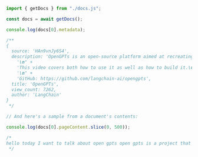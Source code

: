 ```typescript
import { getDocs } from "./docs.js";

const docs = await getDocs();

console.log(docs[0].metadata);

/**
{
  source: 'HAn9vnJy6S4',
  description: 'OpenGPTs is an open-source platform aimed at recreating an experience like the GPT Store - but with any model, any tools, and that you can self-host.\n' +
    '\n' +
    'This video covers both how to use it as well as how to build it.\n' +
    '\n' +
    'GitHub: https://github.com/langchain-ai/opengpts',
  title: 'OpenGPTs',
  view_count: 7262,
  author: 'LangChain'
}
 */

// And here's a sample from a document's contents:

console.log(docs[0].pageContent.slice(0, 500));

/*
hello today I want to talk about open gpts open gpts is a project that we built here at linkchain uh that replicates the GPT store in a few ways so it creates uh end user-facing friendly interface to create different Bots and these Bots can have access to different tools and they can uh be given files to retrieve things over and basically it's a way to create a variety of bots and expose the configuration of these Bots to end users it's all open source um it can be used with open AI it can be us
 */
```
